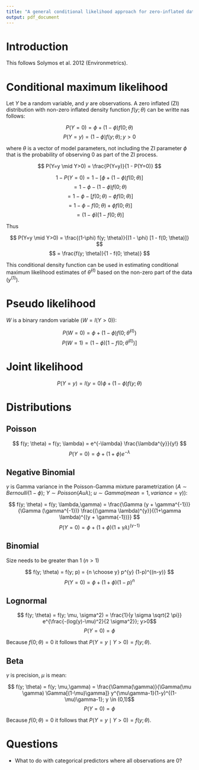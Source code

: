 ```yaml
---
title: "A general conditional likelihood approach for zero-inflated data"
output: pdf_document
---
```


# Introduction

This follows Solymos et al. 2012 (Environmetrics).

# Conditional maximum likelihood

Let $Y$ be a random variable, and $y$ are observations.
A zero inflated (ZI) distribution with 
non-zero inflated density function $f(y; \theta)$ can be writte nas follows:

$$ P(Y=0) = \phi + (1-\phi) f(0; \theta) $$
$$ P(Y=y) = (1-\phi) f(y; \theta); y>0 $$

where $\theta$ is a vector of model parameters, not including the ZI
parameter $\phi$ that is the probability of observing 0 as part of the
ZI process.

$$ P(Y=y \mid Y>0) = \frac{P(Y=y)}{1 - P(Y=0)} $$

$$ 1 - P(Y=0) = 1 - [\phi + (1-\phi) f(0; \theta)] $$
$$ = 1 - \phi - (1-\phi) f(0; \theta) $$
$$ = 1 - \phi - [f(0; \theta) - \phi f(0; \theta)] $$
$$ = 1 - \phi - f(0; \theta) + \phi f(0; \theta)] $$
$$ = (1 - \phi) [1 - f(0; \theta)] $$

Thus

$$ P(Y=y \mid Y>0) = \frac{(1-\phi) f(y; \theta)}{(1 - \phi) [1 - f(0; \theta)]} $$
$$ = \frac{f(y; \theta)}{1 - f(0; \theta)} $$

This conditional density function can be used in estimating conditional maximum 
likelihood estimates of $\hat{\theta}^{(1)}$ based on the non-zero part of the data
($y^{(1)}$).

# Pseudo likelihood

$W$ is a binary random variable ($W = I(Y>0)$):

$$ P(W=0) = \phi + (1-\phi) f(0; \hat{\theta}^{(1)}) $$
$$ P(W=1) = (1-\phi) [1 - f(0; \hat{\theta}^{(1)})]$$

# Joint likelihood

$$ P(Y=y) = I(y=0) \phi + (1 - \phi) f(y; \theta) $$

# Distributions

## Poisson

$$ f(y; \theta) = f(y; \lambda) = e^{-\lambda} \frac{\lambda^{y}}{y!} $$
$$ P(Y=0) = \phi + (1 + \phi) e^{-\lambda} $$

## Negative Binomial

$\gamma$ is Gamma variance in the Poisson-Gamma mixture parametrization
($A \sim Bernoulli(1 - \phi)$; $Y \sim Poisson(A u \lambda)$; 
$u \sim Gamma(mean=1, variance=\gamma)$):

$$ f(y; \theta) = f(y; \lambda,\gamma) = \frac{\Gamma (y + \gamma^{-1})}{\Gamma (\gamma^{-1})} \frac{(\gamma \lambda)^{y}}{(1+\gamma \lambda)^{(y + \gamma{-1})}} $$
$$ P(Y=0) = \phi + (1 + \phi) (1+\gamma \lambda)^{(\gamma{-1})} $$

## Binomial 

Size needs to be greater than 1 ($n > 1$)

$$ f(y; \theta) = f(y; p) = {n \choose y} p^{y} (1-p)^{(n-y)} $$
$$ P(Y=0) = \phi + (1 + \phi) (1-p)^{n} $$

## Lognormal


$$ f(y; \theta) = f(y; \mu, \sigma^2) = \frac{1}{y \sigma \sqrt{2 \pi}} e^{\frac{-(log(y)-\mu)^2}{2 \sigma^2}}; y>0$$
$$ P(Y=0) = \phi $$

Because $f(0; \theta)=0$ it follows that $P(Y=y \mid Y>0)=f(y;\theta)$.

## Beta

$\gamma$ is precision, $\mu$ is mean:

$$ f(y; \theta) = f(y; \mu,\gamma) = \frac{\Gamma(\gamma)}{\Gamma(\mu \gamma) \Gamma[(1-\mu)\gamma]} y^{\mu\gamma-1}(1-y)^{(1-\mu)\gamma-1}; y \in (0,1)$$
$$ P(Y=0) = \phi $$

Because $f(0; \theta)=0$ it follows that $P(Y=y \mid Y>0)=f(y;\theta)$.

# Questions

* What to do with categorical predictors where all observations are 0?


